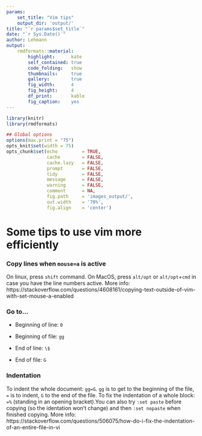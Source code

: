 ```yaml
---
params:
    set_title: "Vim tips"
    output_dir: 'output/'
title: "`r params$set_title`"
date: "`r Sys.Date()`"
author: Lehmann
output:
    rmdformats::material:
        highlight:      kate
        self_contained: true
        code_folding:   show
        thumbnails:     true
        gallery:        true
        fig_width:      4
        fig_height:     4
        df_print:       kable
        fig_caption:    yes
---
```



```r
library(knitr)
library(rmdformats)

## Global options
options(max.print = "75")
opts_knit$set(width = 75)
opts_chunk$set(echo         = TRUE,
               cache        = FALSE,
               cache.lazy   = FALSE,
               prompt       = FALSE,
               tidy         = FALSE,
               message      = FALSE,
               warning      = FALSE,
               comment      = NA,
               fig.path     = 'images_output/',
               out.width    = '70%',
               fig.align    = 'center')
```

# Some tips to use vim more efficiently

### Copy lines when `mouse=a` is active
On linux, press `shift` command. On MacOS, press `alt/opt` or `alt/opt`+`cmd` in case you have the line numbers active. More info: https://stackoverflow.com/questions/4608161/copying-text-outside-of-vim-with-set-mouse-a-enabled

### Go to...

* Beginning of line: `0`

* Beginning of file: `gg`

* End of line: `\$`

* End of file: `G`

### Indentation
To indent the whole document: `gg=G`. `gg` is to get to the beginning of the file, `=` is to indent, `G` to the end of the file. To fix the indentation of a whole block: `=%` (standing in an opening bracket).You can also try `:set paste` before copying (so the identation won't change) and then `:set nopaste` when finished copying. More info: https://stackoverflow.com/questions/506075/how-do-i-fix-the-indentation-of-an-entire-file-in-vi
